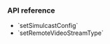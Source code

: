 <PlatformWrapper platform="ios, macos">

### API reference

- <Link to="{{global.API_REF_IOS_ROOT}}/agorartckit/agorartcenginekit/setsimulcastconfig(_:)">`setSimulcastConfig`</Link>
- <Link to="{{global.API_REF_IOS_ROOT}}/agorartckit/agorartcenginekit/setremotevideostream(_:type:)">`setRemoteVideoStreamType`</Link>

</PlatformWrapper>
